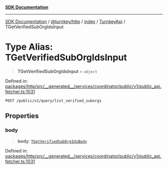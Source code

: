 [**SDK Documentation**](../../../../../../README.mdx)

***

[SDK Documentation](../../../../../../packages.mdx) / [@turnkey/http](../../../../README.mdx) / [index](../../../README.mdx) / [TurnkeyApi](../README.mdx) / TGetVerifiedSubOrgIdsInput

# Type Alias: TGetVerifiedSubOrgIdsInput

> **TGetVerifiedSubOrgIdsInput** = `object`

Defined in: [packages/http/src/\_\_generated\_\_/services/coordinator/public/v1/public\_api.fetcher.ts:1031](https://github.com/tkhq/sdk/blob/3a88af7d1d927c6022706911d6af0f92f1440e00/packages/http/src/__generated__/services/coordinator/public/v1/public_api.fetcher.ts#L1031)

`POST /public/v1/query/list_verified_suborgs`

## Properties

### body

> **body**: [`TGetVerifiedSubOrgIdsBody`](TGetVerifiedSubOrgIdsBody.mdx)

Defined in: [packages/http/src/\_\_generated\_\_/services/coordinator/public/v1/public\_api.fetcher.ts:1031](https://github.com/tkhq/sdk/blob/3a88af7d1d927c6022706911d6af0f92f1440e00/packages/http/src/__generated__/services/coordinator/public/v1/public_api.fetcher.ts#L1031)
